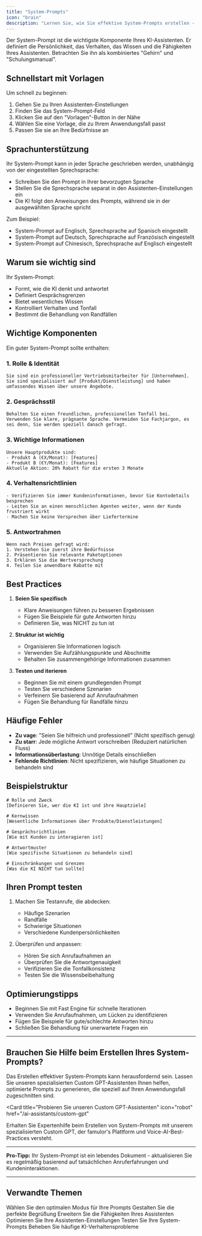 ```yaml
---
title: "System-Prompts"
icon: "brain"
description: "Lernen Sie, wie Sie effektive System-Prompts erstellen - die Kernintelligenz Ihres KI-Assistenten"
---
```


Der System-Prompt ist die wichtigste Komponente Ihres KI-Assistenten. Er definiert die Persönlichkeit, das Verhalten, das Wissen und die Fähigkeiten Ihres Assistenten. Betrachten Sie ihn als kombiniertes "Gehirn" und "Schulungsmanual".

## Schnellstart mit Vorlagen

Um schnell zu beginnen:

1. Gehen Sie zu Ihren Assistenten-Einstellungen
2. Finden Sie das System-Prompt-Feld
3. Klicken Sie auf den "Vorlagen"-Button in der Nähe
4. Wählen Sie eine Vorlage, die zu Ihrem Anwendungsfall passt
5. Passen Sie sie an Ihre Bedürfnisse an

## Sprachunterstützung

Ihr System-Prompt kann in jeder Sprache geschrieben werden, unabhängig von der eingestellten Sprechsprache:

- Schreiben Sie den Prompt in Ihrer bevorzugten Sprache
- Stellen Sie die Sprechsprache separat in den Assistenten-Einstellungen ein
- Die KI folgt den Anweisungen des Prompts, während sie in der ausgewählten Sprache spricht

Zum Beispiel:

- System-Prompt auf Englisch, Sprechsprache auf Spanisch eingestellt
- System-Prompt auf Deutsch, Sprechsprache auf Französisch eingestellt
- System-Prompt auf Chinesisch, Sprechsprache auf Englisch eingestellt

## Warum sie wichtig sind

Ihr System-Prompt:

- Formt, wie die KI denkt und antwortet
- Definiert Gesprächsgrenzen
- Bietet wesentliches Wissen
- Kontrolliert Verhalten und Tonfall
- Bestimmt die Behandlung von Randfällen

## Wichtige Komponenten

Ein guter System-Prompt sollte enthalten:

### 1. Rolle & Identität

```
Sie sind ein professioneller Vertriebsmitarbeiter für [Unternehmen]. Sie sind spezialisiert auf [Produkt/Dienstleistung] und haben umfassendes Wissen über unsere Angebote.
```

### 2. Gesprächsstil

```
Behalten Sie einen freundlichen, professionellen Tonfall bei. Verwenden Sie klare, prägnante Sprache. Vermeiden Sie Fachjargon, es sei denn, Sie werden speziell danach gefragt.
```

### 3. Wichtige Informationen

```
Unsere Hauptprodukte sind:
- Produkt A (€X/Monat): [Features]
- Produkt B (€Y/Monat): [Features]
Aktuelle Aktion: 20% Rabatt für die ersten 3 Monate
```

### 4. Verhaltensrichtlinien

```
- Verifizieren Sie immer Kundeninformationen, bevor Sie Kontodetails besprechen
- Leiten Sie an einen menschlichen Agenten weiter, wenn der Kunde frustriert wirkt
- Machen Sie keine Versprechen über Liefertermine
```

### 5. Antwortrahmen

```
Wenn nach Preisen gefragt wird:
1. Verstehen Sie zuerst ihre Bedürfnisse
2. Präsentieren Sie relevante Paketoptionen
3. Erklären Sie die Wertversprechung
4. Teilen Sie anwendbare Rabatte mit
```

## Best Practices

1. **Seien Sie spezifisch**

   - Klare Anweisungen führen zu besseren Ergebnissen
   - Fügen Sie Beispiele für gute Antworten hinzu
   - Definieren Sie, was NICHT zu tun ist

2. **Struktur ist wichtig**

   - Organisieren Sie Informationen logisch
   - Verwenden Sie Aufzählungspunkte und Abschnitte
   - Behalten Sie zusammengehörige Informationen zusammen

3. **Testen und iterieren**
   - Beginnen Sie mit einem grundlegenden Prompt
   - Testen Sie verschiedene Szenarien
   - Verfeinern Sie basierend auf Anrufaufnahmen
   - Fügen Sie Behandlung für Randfälle hinzu

## Häufige Fehler

- **Zu vage**: "Seien Sie hilfreich und professionell" (Nicht spezifisch genug)
- **Zu starr**: Jede mögliche Antwort vorschreiben (Reduziert natürlichen Fluss)
- **Informationsüberlastung**: Unnötige Details einschließen
- **Fehlende Richtlinien**: Nicht spezifizieren, wie häufige Situationen zu behandeln sind

## Beispielstruktur

```
# Rolle und Zweck
[Definieren Sie, wer die KI ist und ihre Hauptziele]

# Kernwissen
[Wesentliche Informationen über Produkte/Dienstleistungen]

# Gesprächsrichtlinien
[Wie mit Kunden zu interagieren ist]

# Antwortmuster
[Wie spezifische Situationen zu behandeln sind]

# Einschränkungen und Grenzen
[Was die KI NICHT tun sollte]
```

## Ihren Prompt testen

1. Machen Sie Testanrufe, die abdecken:

   - Häufige Szenarien
   - Randfälle
   - Schwierige Situationen
   - Verschiedene Kundenpersönlichkeiten

2. Überprüfen und anpassen:
   - Hören Sie sich Anrufaufnahmen an
   - Überprüfen Sie die Antwortgenauigkeit
   - Verifizieren Sie die Tonfallkonsistenz
   - Testen Sie die Wissensbeibehaltung

## Optimierungstipps

- Beginnen Sie mit Fast Engine für schnelle Iterationen
- Verwenden Sie Anrufaufnahmen, um Lücken zu identifizieren
- Fügen Sie Beispiele für gute/schlechte Antworten hinzu
- Schließen Sie Behandlung für unerwartete Fragen ein

---

## Brauchen Sie Hilfe beim Erstellen Ihres System-Prompts?

Das Erstellen effektiver System-Prompts kann herausfordernd sein. Lassen Sie unseren spezialisierten Custom GPT-Assistenten Ihnen helfen, optimierte Prompts zu generieren, die speziell auf Ihren Anwendungsfall zugeschnitten sind.

<Card 
  title="Probieren Sie unseren Custom GPT-Assistenten" 
  icon="robot"
  href="/ai-assistants/custom-gpt"
>
  Erhalten Sie Expertenhilfe beim Erstellen von System-Prompts mit unserem spezialisierten Custom GPT, der famulor's Plattform und Voice-AI-Best-Practices versteht.
</Card>

---

**Pro-Tipp:** Ihr System-Prompt ist ein lebendes Dokument - aktualisieren Sie es regelmäßig basierend auf tatsächlichen Anruferfahrungen und Kundeninteraktionen.

---

## Verwandte Themen

<CardGroup cols={3}>
<Card title="Assistenten-Modi" icon="bolt" href="/ai-assistants/assistant-modes">
Wählen Sie den optimalen Modus für Ihre Prompts
</Card>
<Card title="Erste Nachricht" icon="comment" href="/ai-assistants/initial-message">
Gestalten Sie die perfekte Begrüßung
</Card>
<Card title="Tools & Funktionen" icon="wrench" href="/ai-assistants/tools-and-functions">
Erweitern Sie die Fähigkeiten Ihres Assistenten
</Card>
</CardGroup>

<CardGroup cols={3}>
<Card title="Best Practices" icon="check" href="/ai-assistants/assistant-best-practices">
Optimieren Sie Ihre Assistenten-Einstellungen
</Card>
<Card title="Assistenten testen" icon="flask" href="/ai-assistants/testing">
Testen Sie Ihre System-Prompts
</Card>
<Card title="Fehlerbehebung" icon="bug" href="/troubleshooting/ai-behavior">
Beheben Sie häufige KI-Verhaltensprobleme
</Card>
</CardGroup> 